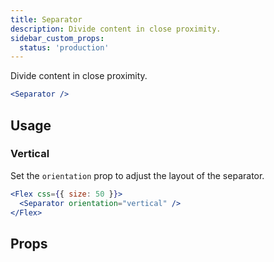 ```yaml
---
title: Separator
description: Divide content in close proximity.
sidebar_custom_props:
  status: 'production'
---
```


Divide content in close proximity.

```jsx live
<Separator />
```

## Usage

### Vertical

Set the `orientation` prop to adjust the layout of the separator.

```jsx live
<Flex css={{ size: 50 }}>
  <Separator orientation="vertical" />
</Flex>
```

## Props

<PropsTable component="Separator" />
